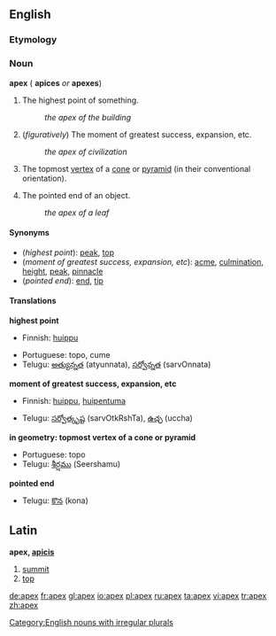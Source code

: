 ==English==
===Etymology===
{{L.}}

=== Noun ===
'''apex''' ({{plural}} '''apices''' ''or'' '''apexes''')

#The highest point of something.
#:''the apex of the building''
#(''figuratively'') The moment of greatest success, expansion, etc.
#:''the apex of civilization''
#{{geometry}} The topmost [[vertex]] of a [[cone]] or [[pyramid]] (in their conventional orientation).
#The pointed end of an object.
#:''the apex of a leaf''

====Synonyms====
*(''highest point''): [[peak]], [[top]]
*(''moment of greatest success, expansion, etc''): [[acme]], [[culmination]], [[height]], [[peak]], [[pinnacle]]
*(''pointed end''): [[end]], [[tip]]

====Translations====

'''highest point'''
{{top}}
*Finnish: [[huippu]]
{{mid}}
*Portuguese: topo, cume
*Telugu: [[అత్యున్నత]] (atyunnata), [[సర్వోన్నత]] (sarvOnnata)
{{bottom}}

'''moment of greatest success, expansion, etc'''
{{top}}
*Finnish: [[huippu]], [[huipentuma]]
{{mid}}
*Telugu: [[సర్వోత్కృష్ట]] (sarvOtkRshTa), [[ఉచ్ఛ]] (uccha)
{{bottom}}

'''in geometry: topmost vertex of a cone or pyramid'''
{{top}}
{{mid}}
*Portuguese: topo
*Telugu: [[శీర్షము]] (Seershamu)
{{bottom}}

'''pointed end'''
{{top}}
{{mid}}
*Telugu: [[కొన]] (kona)
{{bottom}}

==Latin==

'''apex, [[Wiktionary Appendix:Latin third declension|apicis]]''' {{m}}

#[[summit]]
#[[top]]

[[Category:English nouns with irregular plurals]]

[[de:apex]]
[[fr:apex]]
[[gl:apex]]
[[io:apex]]
[[pl:apex]]
[[ru:apex]]
[[ta:apex]]
[[vi:apex]]
[[tr:apex]]
[[zh:apex]]